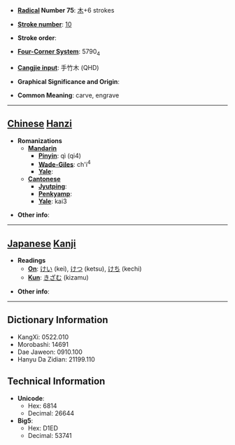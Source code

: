* '''[[Wiktionary:Chinese radical index| Radical]] Number 75''': [[Wiktionary:Chinese radical index 木|木]]+6 strokes

* '''[[Wiktionary:Chinese total strokes index|Stroke number]]''': [[Wiktionary:Chinese total strokes index 10|10]]

* '''Stroke order''': 

* '''[[Wiktionary:Chinese four corner index|Four-Corner System]]''': 5790<sub>4</sub>

* '''[[Wiktionary:Chinese Cangjie index|Cangjie input]]''': 手竹木 (QHD)

* '''Graphical Significance and Origin''': 

* '''Common Meaning''': carve, engrave

----

== [[Chinese]] [[Hanzi]] ==

* '''Romanizations'''
** '''[[Mandarin]]'''
*** '''[[Pinyin]]''': qì (qi4)
*** '''[[Wade-Giles]]''': ch'i<sup>4</sup>
*** '''[[Yale]]''': 
** '''[[Cantonese]]'''
*** '''[[Jyutping]]''':
*** '''[[Penkyamp]]''': 
*** '''[[Yale]]''': kai3

* '''Other info''': 

----

== [[Japanese]] [[Kanji]] ==

* '''Readings'''
** '''[[On]]''': [[けい]] (kei), [[けつ]] (ketsu), [[けち]] (kechi)
** '''[[Kun]]''': [[きざむ]] (kizamu)

* '''Other info''':  

----

== Dictionary Information ==

* KangXi: 0522.010
* Morobashi: 14691
* Dae Jaweon: 0910.100
* Hanyu Da Zidian: 21199.110

== Technical Information ==

* '''Unicode''':
** Hex: 6814
** Decimal: 26644
* '''Big5''':
** Hex: D1ED
** Decimal: 53741